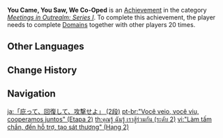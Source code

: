{{Achievement Infobox
|title        = You Came, You Saw, We Co-Oped
|id           = 86002
|order id     = 9002
|category     = Meetings in Outrealm: Series I
|description  = Complete [[Domains]] together with other players 20 times.
|requirements = 
|primogems    = 10
|tracking     = Tracks the total number of domains completed with other players.
|topic        = Co-Op Mode
|set          = You Came, You Saw, We Co-Oped
|tier         = 2
|tiers_total  = 3
}}
'''You Came, You Saw, We Co-Oped''' is an [[Achievement]] in the category ''[[Meetings in Outrealm: Series I]]''. To complete this achievement, the player needs to complete [[Domains]] together with other players 20 times.
<!--
==Trivia==

==Video Guides==
{{EVT
|video1   = 
|caption1 = 
}}
-->
==Other Languages==
{{Transclude|You Came, You Saw, We Co-Oped|Other Languages}}

==Change History==
{{Change History|1.0}}
<!--
==References==
{{Reflist}}
-->
==Navigation==
{{Achievement Navbox}}

[[ja:「庇って、回復して、攻撃せよ」 (2段)]]
[[pt-br:"Você veio, você viu, cooperamos juntos" (Etapa 2)]]
[[th:คุณรู้ ฉันรู้ เราสู้ร่วมกัน (ระดับ 2)]]
[[vi:"Làm tấm chắn, đến hỗ trợ, tạo sát thương" (Hạng 2)]]